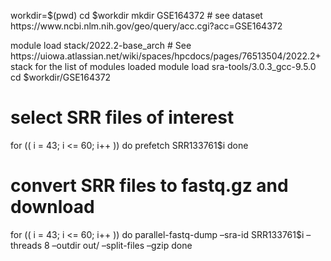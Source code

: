 workdir=$(pwd)
cd $workdir
mkdir GSE164372  # see dataset https://www.ncbi.nlm.nih.gov/geo/query/acc.cgi?acc=GSE164372

module load stack/2022.2-base_arch # See https://uiowa.atlassian.net/wiki/spaces/hpcdocs/pages/76513504/2022.2+stack for the list of modules loaded
module load sra-tools/3.0.3_gcc-9.5.0
cd $workdir/GSE164372

# select SRR files of interest
for (( i = 43; i <= 60; i++ ))
  do
  prefetch SRR133761$i
done

# convert SRR files to fastq.gz and download
for (( i = 43; i <= 60; i++ ))
  do
  parallel-fastq-dump --sra-id SRR133761$i --threads 8 --outdir out/ --split-files --gzip 
done
